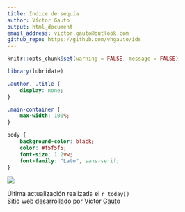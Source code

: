 ```yaml
---
title: Índice de sequía
author: Víctor Gauto
output: html_document
email_address: victor.gauto@outlook.com
github_repo: https://github.com/vhgauto/ids
---
```


<link rel="preconnect" href="https://fonts.googleapis.com">
<link rel="preconnect" href="https://fonts.gstatic.com" crossorigin>
<link href="https://fonts.googleapis.com/css2?family=Lato&display=swap" rel="stylesheet">

```r
knitr::opts_chunk$set(warning = FALSE, message = FALSE) 
```

```r
library(lubridate)
```

```css
.author, .title {
    display: none;
}

.main-container {
    max-width: 100%;
}

body {
    background-color: black;
    color: #f5f5f5;
    font-size: 1.2vw;
    font-family: "Lato", sans-serif;
}

```

![](visuals/world_ids.png)

Última actualización realizada el `r today()`  
Sitio web [desarrollado](`r rmarkdown::metadata$github_repo`) por [Víctor Gauto](mailto:`r rmarkdown::metadata$email_address`)